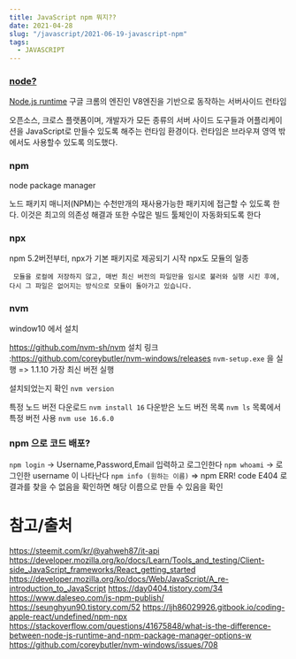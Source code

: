 ```yaml
---
title: JavaScript npm 뭐지??
date: 2021-04-28
slug: "/javascript/2021-06-19-javascript-npm"
tags:
  - JAVASCRIPT
---
```


### [node?](https://developer.mozilla.org/ko/docs/Learn/Server-side/Express_Nodejs/Introduction)

[Node.js runtime](https://nodejs.org/ko/)
구글 크롬의 엔진인 V8엔진을 기반으로 동작하는 서버사이드 런타임

오픈소스, 크로스 플랫폼이며,
개발자가 모든 종류의 서버 사이드 도구들과 어플리케이션을 JavaScript로 만들수 있도록 해주는 런타임 환경이다.
런타임은 브라우져 영역 밖에서도 사용할수 있도록 의도했다.

### npm
node package manager

노드 패키지 매니저(NPM)는 수천만개의 재사용가능한 패키지에 접근할 수 있도록 한다.
이것은 최고의 의존성 해결과 또한 수많은 빌드 툴체인이 자동화되도록 한다

### npx
npm 5.2버전부터, npx가 기본 패키지로 제공되기 시작
npx도 모듈의 일종

```
 모듈을 로컬에 저장하지 않고, 매번 최신 버전의 파일만을 임시로 불러와 실행 시킨 후에, 다시 그 파일은 없어지는 방식으로 모듈이 돌아가고 있습니다.
```

### nvm

window10 에서 설치

https://github.com/nvm-sh/nvm
설치 링크 :https://github.com/coreybutler/nvm-windows/releases
`nvm-setup.exe` 을 실행 => 1.1.10 가장 최신 버전 실행

설치되었는지 확인
`nvm version`

특정 노드 버전 다운로드
`nvm install 16`
다운받은 노드 버전 목록
`nvm ls`
목록에서 특정 버전 사용
`nvm use 16.6.0`


### npm 으로 코드 배포?

`npm login`
-> Username,Password,Email 입력하고 로그인한다
`npm whoami` 
-> 로그인한 username 이 나타난다
`npm info (원하는 이름)`
=> npm ERR! code E404 로 결과를 찾을 수 없음을 확인하면 해당 이름으로 만들 수 있음을 확인 



# 참고/출처
https://steemit.com/kr/@yahweh87/it-api
https://developer.mozilla.org/ko/docs/Learn/Tools_and_testing/Client-side_JavaScript_frameworks/React_getting_started
https://developer.mozilla.org/ko/docs/Web/JavaScript/A_re-introduction_to_JavaScript
https://day0404.tistory.com/34
https://www.daleseo.com/js-npm-publish/
https://seunghyun90.tistory.com/52
https://ljh86029926.gitbook.io/coding-apple-react/undefined/npm-npx
https://stackoverflow.com/questions/41675848/what-is-the-difference-between-node-js-runtime-and-npm-package-manager-options-w
https://github.com/coreybutler/nvm-windows/issues/708
